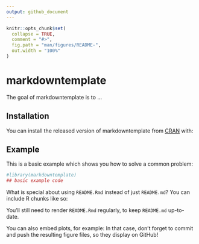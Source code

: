 ```yaml
---
output: github_document
---
```


<!-- README.md is generated from README.Rmd. Please edit that file -->

```r
knitr::opts_chunk$set(
  collapse = TRUE,
  comment = "#>",
  fig.path = "man/figures/README-",
  out.width = "100%"
)
```
# markdowntemplate

<!-- badges: start -->
<!-- badges: end -->

The goal of markdowntemplate is to ...

## Installation

You can install the released version of markdowntemplate from [CRAN](https://CRAN.R-project.org) with:

## Example

This is a basic example which shows you how to solve a common problem:

```r
#library(markdowntemplate)
## basic example code
```

What is special about using `README.Rmd` instead of just `README.md`? You can include R chunks like so:

You'll still need to render `README.Rmd` regularly, to keep `README.md` up-to-date.

You can also embed plots, for example:
In that case, don't forget to commit and push the resulting figure files, so they display on GitHub!

